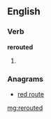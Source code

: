 ==English==

===Verb===
'''rerouted'''

# {{past of|[[reroute]]}}

===Anagrams===
* [[red route#English|red route]]

[[mg:rerouted]]
